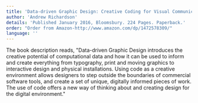 ```yaml
---
title: 'Data-driven Graphic Design: Creative Coding for Visual Communication'
author: 'Andrew Richardson'
details: 'Published January 2016, Bloomsbury. 224 Pages. Paperback.'
order: "Order from Amazon-http://www.amazon.com/dp/1472578309/"
language: ''
---
```


The book description reads, "Data-driven Graphic Design introduces the creative potential of computational data and how it can be used to inform and create everything from typography, print and moving graphics to interactive design and physical installations. Using code as a creative environment allows designers to step outside the boundaries of commercial software tools, and create a set of unique, digitally informed pieces of work. The use of code offers a new way of thinking about and creating design for the digital environment."